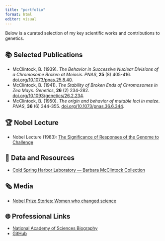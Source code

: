 ```yaml
---
title: "portfolio"
format: html
editor: visual
---
```


Below is a curated selection of my key scientific works and contributions to genetics.

## 📚 Selected Publications
- McClintock, B. (1939). *The Behavior in Successive Nuclear Divisions of a Chromosome Broken at Meiosis*. *PNAS*, **25** (8) 405-416. [doi.org/10.1073/pnas.25.8.40](https://doi.org/10.1073/pnas.25.8.40).  
- McClintock, B. (1941). *The Stability of Broken Ends of Chromosomes in Zea Mays*. *Genetics*, **26** (2) 234-282. [doi.org/10.1093/genetics/26.2.234](https://doi.org/10.1093/genetics/26.2.234).  
- McClintock, B. (1950). *The origin and behavior of mutable loci in maize*. *PNAS*, **36** (6) 344-355. [doi.org/10.1073/pnas.36.6.344](https://doi.org/10.1073/pnas.36.6.344).  


## 🏆 Nobel Lecture
- Nobel Lecture (1983): [The Significance of Responses of the Genome to Challenge](https://www.nobelprize.org/prizes/medicine/1983/mcclintock/lecture/)

## 🔬 Data and Resources
- [Cold Spring Harbor Laboratory — Barbara McClintock Collection](https://www.cshl.edu/personal-collections/barbara-mcclintock/)  

## 🗞️ Media
- [Nobel Prize Stories: Women who changed science](https://www.nobelprize.org/stories/women-who-changed-science/barbara-mcclintock/)

## 🌐 Professional Links 
- [National Academy of Sciences Biography](https://www.nasonline.org/directory-entry/barbara-mcclintock-x3z8mp/)
- [GitHub](https://github.com/chloevdb/work-portfolio-barbara-mcclintock)